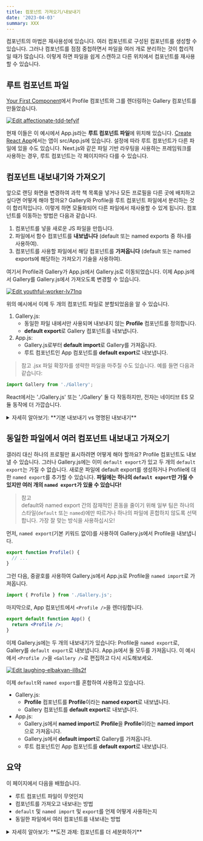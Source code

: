 ```yaml
---
title: 컴포넌트 가져오기/내보내기
date: '2023-04-03'
summary: XXX
---
```

<TOCInline toc={props.toc} asDisclosure />


컴포넌트의 마법은 재사용성에 있습니다. 여러 컴포넌트로 구성된 컴포넌트를 생성할 수 있습니다. 그러나 컴포넌트를 점점 중첩하면서 파일을 여러 개로 분리하는 것이 합리적일 때가 많습니다. 이렇게 하면 파일을 쉽게 스캔하고 다른 위치에서 컴포넌트를 재사용할 수 있습니다.

## 루트 컴포넌트 파일

[Your First Component](https://react.dev/learn/your-first-component)에서 Profile 컴포넌트와 그를 렌더링하는 Gallery 컴포넌트를 만들었습니다.

[![Edit affectionate-tdd-tefyif](https://codesandbox.io/static/img/play-codesandbox.svg)](https://codesandbox.io/s/affectionate-tdd-tefyif?autoresize=1&fontsize=14&hidenavigation=1&theme=dark)

현재 이들은 이 예시에서 App.js라는 **루트 컴포넌트 파일**에 위치해 있습니다. [Create React App](https://create-react-app.dev/)에서는 앱이 src/App.js에 있습니다. 설정에 따라 루트 컴포넌트가 다른 파일에 있을 수도 있습니다. Next.js와 같은 파일 기반 라우팅을 사용하는 프레임워크를 사용하는 경우, 루트 컴포넌트는 각 페이지마다 다를 수 있습니다.

## 컴포넌트 내보내기와 가져오기

앞으로 랜딩 화면을 변경하여 과학 책 목록을 넣거나 모든 프로필을 다른 곳에 배치하고 싶다면 어떻게 해야 할까요? Gallery와 Profile을 루트 컴포넌트 파일에서 분리하는 것이 합리적입니다. 이렇게 하면 모듈화되어 다른 파일에서 재사용할 수 있게 됩니다. 컴포넌트를 이동하는 방법은 다음과 같습니다.

1. 컴포넌트를 넣을 새로운 JS 파일을 만듭니다.
2. 파일에서 함수 컴포넌트를 **내보냅니다** (default 또는 named exports 중 하나를 사용하여).
3. 컴포넌트를 사용할 파일에서 해당 컴포넌트를 **가져옵니다** (default 또는 named exports에 해당하는 가져오기 기술을 사용하여).

여기서 Profile과 Gallery가 App.js에서 Gallery.js로 이동되었습니다. 이제 App.js에서 Gallery를 Gallery.js에서 가져오도록 변경할 수 있습니다.

[![Edit youthful-worker-lv71nq](https://codesandbox.io/static/img/play-codesandbox.svg)](https://codesandbox.io/s/youthful-worker-lv71nq?autoresize=1&fontsize=14&hidenavigation=1&theme=dark)

위의 예시에서 이제 두 개의 컴포넌트 파일로 분할되었음을 알 수 있습니다.

1. Gallery.js:
   - 동일한 파일 내에서만 사용되며 내보내지 않는 **Profile** 컴포넌트를 정의합니다.
   - **default export**로 Gallery 컴포넌트를 내보냅니다.
2. App.js:
   - Gallery.js로부터 **default import**로 Gallery를 가져옵니다.
   - 루트 컴포넌트인 App 컴포넌트를 **default export**로 내보냅니다.

> 참고
.jsx 파일 확장자를 생략한 파일을 마주칠 수도 있습니다. 예를 들면 다음과 같습니다:
```jsx showLineNumbers
import Gallery from './Gallery';
```
React에서는 './Gallery.js' 또는 './Gallery' 둘 다 작동하지만, 전자는 네이티브 ES 모듈 동작에 더 가깝습니다.

<details className="bg-gray-100 p-2 rounded-md">
  <summary>자세히 알아보기: **기본 내보내기 vs 명명된 내보내기**</summary>


JavaScript에서 값들을 내보내는 데에는 두 가지 기본적인 방법이 있습니다: 기본 내보내기(default exports)와 명명된 내보내기(named exports). 지금까지의 예제에서는 기본 내보내기만 사용했습니다. 하지만 동일한 파일에서 하나 이상의 방법을 함께 사용할 수도 있습니다. **파일은 기본 내보내기를 하나만 가질 수 있지만, 명명된 내보내기는 원하는 만큼 가질 수 있습니다.**

![내보내기 구문과 가져오기 구문의 비교](https://react.dev/images/docs/illustrations/i_import-export.svg)

컴포넌트를 내보내는 방식에 따라 가져오는 방식도 달라집니다. 명명된 내보내기와 동일한 방식으로 기본 내보내기를 가져오려고 하면 오류가 발생합니다! 아래의 차트를 통해 구분할 수 있습니다:

구문|내보내기 구문|가져오기 구문
---|---|---
기본 내보내기|`export default function Button() {}`|`import Button from './Button.js';`
명명된 내보내기|`export function Button() {}`|`import { Button } from './Button.js';`

기본 가져오기를 작성할 때에는 import 뒤에 어떤 이름을 사용해도 상관 없습니다. 예를 들어, `import Banana from './Button.js'`와 같이 작성해도 동일한 기본 내보내기가 제공됩니다. 반면, 명명된 가져오기는 이름이 양쪽에서 일치해야 합니다. 이것이 명명된 가져오기라고 불리는 이유입니다!

**하나의 파일에서 하나의 컴포넌트만 내보낼 경우에는 기본 내보내기를 사용하고, 여러 컴포넌트와 값들을 내보낼 경우에는 명명된 내보내기를 사용하는 경향이 있습니다.** 어떤 코딩 스타일을 선호하든지, 항상 컴포넌트 함수와 해당 파일에 의미있는 이름을 부여하는 것이 좋습니다. `export default () => {}`와 같이 이름이 없는 컴포넌트는 디버깅을 어렵게 만들기 때문에 권장되지 않습니다.
</details>


## 동일한 파일에서 여러 컴포넌트 내보내고 가져오기

갤러리 대신 하나의 프로필만 표시하려면 어떻게 해야 할까요? Profile 컴포넌트도 내보낼 수 있습니다. 그러나 Gallery.js에는 이미 `default export`가 있고 두 개의 `default export`는 가질 수 없습니다. 새로운 파일에 default export를 생성하거나 Profile에 대한 `named export`를 추가할 수 있습니다. **파일에는 하나의 `default export`만 가질 수 있지만 여러 개의 `named export`가 있을 수 있습니다!**

> 참고  
> default와 named export 간의 잠재적인 혼동을 줄이기 위해 일부 팀은 하나의 스타일(`default` 또는 `named`)에만 따르거나 하나의 파일에 혼합하지 않도록 선택합니다. 가장 잘 맞는 방식을 사용하십시오!

먼저, `named export`(기본 키워드 없이)를 사용하여 Gallery.js에서 Profile을 내보냅니다.

```jsx showLineNumbers
export function Profile() {
  // ...
}
```

그런 다음, 중괄호를 사용하여 Gallery.js에서 App.js로 Profile을 `named import`로 가져옵니다.

```jsx showLineNumbers
import { Profile } from './Gallery.js';
```

마지막으로, App 컴포넌트에서 `<Profile />`을 렌더링합니다.

```jsx showLineNumbers
export default function App() {
  return <Profile />;
}
```

이제 Gallery.js에는 두 개의 내보내기가 있습니다: Profile을 `named export`로, Gallery를 `default export`로 내보냅니다. App.js에서 둘 모두를 가져옵니다. 이 예시에서 `<Profile />`을 `<Gallery />`로 편집하고 다시 시도해보세요.

[![Edit laughing-elbakyan-il8s2f](https://codesandbox.io/static/img/play-codesandbox.svg)](https://codesandbox.io/s/laughing-elbakyan-il8s2f?autoresize=1&fontsize=14&hidenavigation=1&theme=dark)

이제 `default`와 `named export`를 혼합하여 사용하고 있습니다.

- Gallery.js:
    - **Profile** 컴포넌트를 **Profile**이라는 **named export**로 내보냅니다.
    - Gallery 컴포넌트를 **default export**로 내보냅니다.
- App.js:
    - Gallery.js에서 **named import**로 **Profile**을 **Profile**이라는 **named import**으로 가져옵니다.
    - Gallery.js에서 **default import**로 Gallery를 가져옵니다.
    - 루트 컴포넌트인 App 컴포넌트를 **default export**로 내보냅니다.

## 요약

이 페이지에서 다음을 배웠습니다.

- 루트 컴포넌트 파일이 무엇인지
- 컴포넌트를 가져오고 내보내는 방법
- `default` 및 `named import` 및 `export`를 언제 어떻게 사용하는지
- 동일한 파일에서 여러 컴포넌트를 내보내는 방법

<details className="bg-gray-100 p-2 rounded-md">
  <summary>자세히 알아보기: **도전 과제: 컴포넌트를 더 세분화하기**</summary>

현재, Gallery.js 파일에서는 Profile과 Gallery 두 개의 컴포넌트를 내보내는데, 조금 혼동스럽습니다.

Profile 컴포넌트를 자체적인 Profile.js 파일로 이동시킨 후, App 컴포넌트를 수정하여 `<Profile />`와 `<Gallery />`를 연이어 렌더링하도록 변경하세요.

Profile에 대해서는 기본 내보내기(`default export`) 또는 명명된 내보내기(`named export`)를 사용할 수 있지만, App.js와 Gallery.js 모두에서 해당 가져오기(import) 구문을 사용하는지 확인하세요! 이전에 설명한 표를 참고할 수 있습니다:

구문|내보내기 구문|가져오기 구문
---|---|---
기본 내보내기|`export default function Button() {}`|`import Button from './Button.js';`
명명된 내보내기|`export function Button() {}`|`import { Button } from './Button.js';`  
  
[![Edit determined-shape-vkkovt](https://codesandbox.io/static/img/play-codesandbox.svg)](https://codesandbox.io/s/determined-shape-vkkovtt?autoresize=1&fontsize=14&hidenavigation=1&theme=dark)

한 종류의 내보내기 방식으로 작동하는 것을 확인한 후, 다른 종류의 내보내기 방식으로도 작동하도록 만들어보세요.

</details>